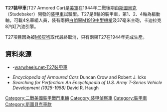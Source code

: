 {{Infobox weapon
|is_vehicle=yes|
          名稱=T27裝甲車
|        圖片=[[File:T27-armored-car.jpg|300px]]
|      照片說明=
|       長度=
|        闊度=
|       高度=
|       重量=
|   懸掛= 8x6，車輪 
|   平地時速=
|        行動=
|      主要= 37毫米砲
|    次要= 2x .30[[白朗寧M1919中型機槍|白朗寧M1919中型機槍]]
|       裝甲=
|       引擎= 卡迪拉克(Cadillac)8汽缸汽油引擎
| 引擎馬力=
|    馬力/重量=
|         乘員=4
}}
'''T27裝甲車'''(T27 Armored Car)是[[美軍|美軍]]在1944年二戰後期由[[斯圖貝克|斯圖貝克]]（Studebaker）開發的[[裝甲車|裝甲車]]試驗型。T27是8輪的裝甲車，第1、2、4軸為軀動軸，可載4名車組人員，裝有兩把[[白朗寧M1919中型機槍|白朗寧M1919中型機槍]]及37毫米主砲，卡迪拉克8汽缸汽油引擎。


T27項目因為被[[M8灰狗|M8灰狗]]取代最終取消，只有兩架T27在1944年完成生產。

== 資料來源 ==
* {{en icon}}-[https://web.archive.org/web/20070927004918/http://www.warwheels.net/T27ArmoredCarINDEX.html warwheels.net-T27裝甲車]
* ''Encyclopedia of Armoured Cars'' Duncan Crow and Robert J. Icks 
* ''Searching for Perfection: An Encyclopedia of U.S. Army T-Series Vehicle Development (1925-1958)'' David R. Haugh
{{二次大戰美軍AFVs}}

[[Category:二戰美國裝甲戰鬥車輛|Category:二戰美國裝甲戰鬥車輛]]
[[Category:裝甲偵察車|Category:裝甲偵察車]]
[[Category:裝甲車|Category:裝甲車]]
[[Category:斯圖貝克車款|Category:斯圖貝克車款]]